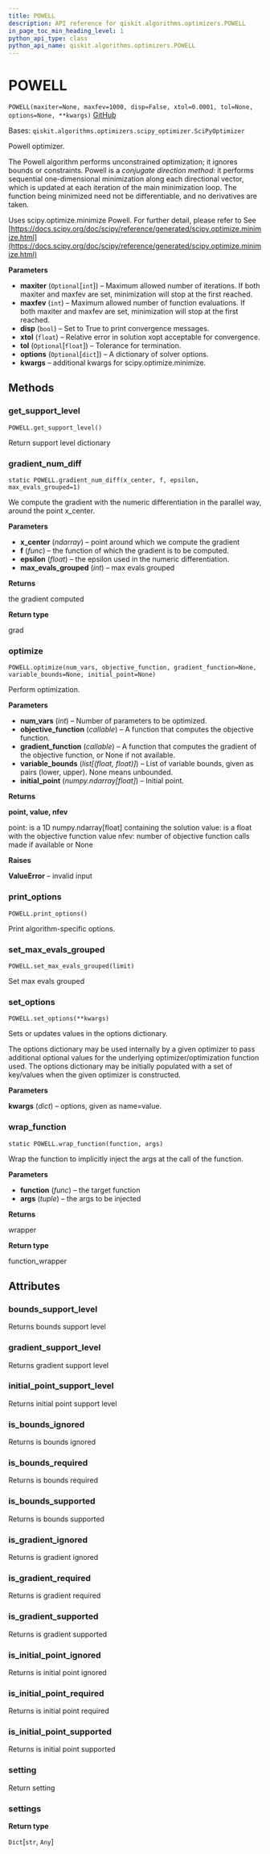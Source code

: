 ```yaml
---
title: POWELL
description: API reference for qiskit.algorithms.optimizers.POWELL
in_page_toc_min_heading_level: 1
python_api_type: class
python_api_name: qiskit.algorithms.optimizers.POWELL
---
```


# POWELL

<span id="qiskit.algorithms.optimizers.POWELL" />

`POWELL(maxiter=None, maxfev=1000, disp=False, xtol=0.0001, tol=None, options=None, **kwargs)` [GitHub](https://github.com/qiskit/qiskit/tree/stable/0.18/qiskit/algorithms/optimizers/powell.py "view source code")

Bases: `qiskit.algorithms.optimizers.scipy_optimizer.SciPyOptimizer`

Powell optimizer.

The Powell algorithm performs unconstrained optimization; it ignores bounds or constraints. Powell is a *conjugate direction method*: it performs sequential one-dimensional minimization along each directional vector, which is updated at each iteration of the main minimization loop. The function being minimized need not be differentiable, and no derivatives are taken.

Uses scipy.optimize.minimize Powell. For further detail, please refer to See [https://docs.scipy.org/doc/scipy/reference/generated/scipy.optimize.minimize.html](https://docs.scipy.org/doc/scipy/reference/generated/scipy.optimize.minimize.html)

**Parameters**

*   **maxiter** (`Optional`\[`int`]) – Maximum allowed number of iterations. If both maxiter and maxfev are set, minimization will stop at the first reached.
*   **maxfev** (`int`) – Maximum allowed number of function evaluations. If both maxiter and maxfev are set, minimization will stop at the first reached.
*   **disp** (`bool`) – Set to True to print convergence messages.
*   **xtol** (`float`) – Relative error in solution xopt acceptable for convergence.
*   **tol** (`Optional`\[`float`]) – Tolerance for termination.
*   **options** (`Optional`\[`dict`]) – A dictionary of solver options.
*   **kwargs** – additional kwargs for scipy.optimize.minimize.

## Methods

### get\_support\_level

<span id="qiskit.algorithms.optimizers.POWELL.get_support_level" />

`POWELL.get_support_level()`

Return support level dictionary

### gradient\_num\_diff

<span id="qiskit.algorithms.optimizers.POWELL.gradient_num_diff" />

`static POWELL.gradient_num_diff(x_center, f, epsilon, max_evals_grouped=1)`

We compute the gradient with the numeric differentiation in the parallel way, around the point x\_center.

**Parameters**

*   **x\_center** (*ndarray*) – point around which we compute the gradient
*   **f** (*func*) – the function of which the gradient is to be computed.
*   **epsilon** (*float*) – the epsilon used in the numeric differentiation.
*   **max\_evals\_grouped** (*int*) – max evals grouped

**Returns**

the gradient computed

**Return type**

grad

### optimize

<span id="qiskit.algorithms.optimizers.POWELL.optimize" />

`POWELL.optimize(num_vars, objective_function, gradient_function=None, variable_bounds=None, initial_point=None)`

Perform optimization.

**Parameters**

*   **num\_vars** (*int*) – Number of parameters to be optimized.
*   **objective\_function** (*callable*) – A function that computes the objective function.
*   **gradient\_function** (*callable*) – A function that computes the gradient of the objective function, or None if not available.
*   **variable\_bounds** (*list\[(float, float)]*) – List of variable bounds, given as pairs (lower, upper). None means unbounded.
*   **initial\_point** (*numpy.ndarray\[float]*) – Initial point.

**Returns**

**point, value, nfev**

point: is a 1D numpy.ndarray\[float] containing the solution value: is a float with the objective function value nfev: number of objective function calls made if available or None

**Raises**

**ValueError** – invalid input

### print\_options

<span id="qiskit.algorithms.optimizers.POWELL.print_options" />

`POWELL.print_options()`

Print algorithm-specific options.

### set\_max\_evals\_grouped

<span id="qiskit.algorithms.optimizers.POWELL.set_max_evals_grouped" />

`POWELL.set_max_evals_grouped(limit)`

Set max evals grouped

### set\_options

<span id="qiskit.algorithms.optimizers.POWELL.set_options" />

`POWELL.set_options(**kwargs)`

Sets or updates values in the options dictionary.

The options dictionary may be used internally by a given optimizer to pass additional optional values for the underlying optimizer/optimization function used. The options dictionary may be initially populated with a set of key/values when the given optimizer is constructed.

**Parameters**

**kwargs** (*dict*) – options, given as name=value.

### wrap\_function

<span id="qiskit.algorithms.optimizers.POWELL.wrap_function" />

`static POWELL.wrap_function(function, args)`

Wrap the function to implicitly inject the args at the call of the function.

**Parameters**

*   **function** (*func*) – the target function
*   **args** (*tuple*) – the args to be injected

**Returns**

wrapper

**Return type**

function\_wrapper

## Attributes

<span id="qiskit.algorithms.optimizers.POWELL.bounds_support_level" />

### bounds\_support\_level

Returns bounds support level

<span id="qiskit.algorithms.optimizers.POWELL.gradient_support_level" />

### gradient\_support\_level

Returns gradient support level

<span id="qiskit.algorithms.optimizers.POWELL.initial_point_support_level" />

### initial\_point\_support\_level

Returns initial point support level

<span id="qiskit.algorithms.optimizers.POWELL.is_bounds_ignored" />

### is\_bounds\_ignored

Returns is bounds ignored

<span id="qiskit.algorithms.optimizers.POWELL.is_bounds_required" />

### is\_bounds\_required

Returns is bounds required

<span id="qiskit.algorithms.optimizers.POWELL.is_bounds_supported" />

### is\_bounds\_supported

Returns is bounds supported

<span id="qiskit.algorithms.optimizers.POWELL.is_gradient_ignored" />

### is\_gradient\_ignored

Returns is gradient ignored

<span id="qiskit.algorithms.optimizers.POWELL.is_gradient_required" />

### is\_gradient\_required

Returns is gradient required

<span id="qiskit.algorithms.optimizers.POWELL.is_gradient_supported" />

### is\_gradient\_supported

Returns is gradient supported

<span id="qiskit.algorithms.optimizers.POWELL.is_initial_point_ignored" />

### is\_initial\_point\_ignored

Returns is initial point ignored

<span id="qiskit.algorithms.optimizers.POWELL.is_initial_point_required" />

### is\_initial\_point\_required

Returns is initial point required

<span id="qiskit.algorithms.optimizers.POWELL.is_initial_point_supported" />

### is\_initial\_point\_supported

Returns is initial point supported

<span id="qiskit.algorithms.optimizers.POWELL.setting" />

### setting

Return setting

<span id="qiskit.algorithms.optimizers.POWELL.settings" />

### settings

**Return type**

`Dict`\[`str`, `Any`]

